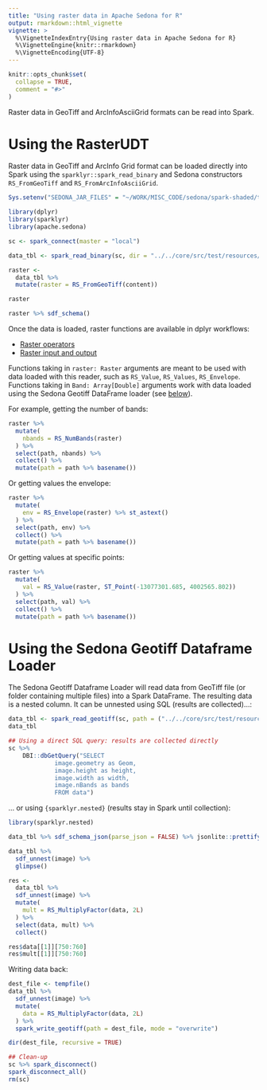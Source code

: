 ```yaml
---
title: "Using raster data in Apache Sedona for R"
output: rmarkdown::html_vignette
vignette: >
  %\VignetteIndexEntry{Using raster data in Apache Sedona for R}
  %\VignetteEngine{knitr::rmarkdown}
  %\VignetteEncoding{UTF-8}
---
```


```r
knitr::opts_chunk$set(
  collapse = TRUE,
  comment = "#>"
)
```


Raster data in GeoTiff and ArcInfoAsciiGrid formats can be read into Spark.

# Using the RasterUDT

Raster data in GeoTiff and ArcInfo Grid format can be loaded directly into Spark using the `sparklyr::spark_read_binary` and Sedona constructors `RS_FromGeoTiff` and `RS_FromArcInfoAsciiGrid`.

```r
Sys.setenv("SEDONA_JAR_FILES" = "~/WORK/MISC_CODE/sedona/spark-shaded/target/sedona-spark-shaded-3.0_2.12-1.4.0-SNAPSHOT.jar:~/WORK/MISC_CODE/sedona/viz/target/sedona-viz-3.0_2.12-1.4.0-SNAPSHOT.jar")
```

```r
library(dplyr)
library(sparklyr)
library(apache.sedona)

sc <- spark_connect(master = "local")

data_tbl <- spark_read_binary(sc, dir = "../../core/src/test/resources/raster/", name = "data") 

raster <- 
  data_tbl %>% 
  mutate(raster = RS_FromGeoTiff(content))

raster 

raster %>% sdf_schema()
```

 Once the data is loaded, raster functions are available in dplyr workflows:
 
 * [Raster operators](https://sedona.apache.org/latest-snapshot/api/sql/Raster-operators/)
 * [Raster input and output](https://sedona.apache.org/latest-snapshot/api/sql/Raster-loader/)
 
Functions taking in `raster: Raster` arguments are meant to be used with data loaded with this reader, such as `RS_Value`, `RS_Values`, `RS_Envelope`. Functions taking in `Band: Array[Double]` arguments work with data loaded using the Sedona Geotiff DataFrame loader (see [below](#Using the Sedona Geotiff Dataframe Loader)).
 

For example, getting the number of bands:
```r
raster %>% 
  mutate(
    nbands = RS_NumBands(raster)
  ) %>% 
  select(path, nbands) %>% 
  collect() %>% 
  mutate(path = path %>% basename())
```

Or getting values the envelope:
```r
raster %>% 
  mutate(
    env = RS_Envelope(raster) %>% st_astext()
  ) %>% 
  select(path, env) %>% 
  collect() %>% 
  mutate(path = path %>% basename())
```

Or getting values at specific points:
```r
raster %>% 
  mutate(
    val = RS_Value(raster, ST_Point(-13077301.685, 4002565.802))
  ) %>% 
  select(path, val) %>% 
  collect() %>% 
  mutate(path = path %>% basename())
```



# Using the Sedona Geotiff Dataframe Loader

The Sedona Geotiff Dataframe Loader will read data from GeoTiff file (or folder containing multiple files) into a Spark DataFrame. The resulting data is a nested column. It can be unnested using SQL (results are collected)...:
```r
data_tbl <- spark_read_geotiff(sc, path = ("../../core/src/test/resources/raster/"), name = "data", options = list(dropInvalid = TRUE))
data_tbl

## Using a direct SQL query: results are collected directly
sc %>% 
    DBI::dbGetQuery("SELECT 
             image.geometry as Geom, 
             image.height as height, 
             image.width as width, 
             image.nBands as bands 
             FROM data")
```

... or using `{sparklyr.nested}` (results stay in Spark until collection):
```r
library(sparklyr.nested)

data_tbl %>% sdf_schema_json(parse_json = FALSE) %>% jsonlite::prettify()

data_tbl %>% 
  sdf_unnest(image) %>% 
  glimpse()
```

```r
res <- 
  data_tbl %>% 
  sdf_unnest(image) %>% 
  mutate(
    mult = RS_MultiplyFactor(data, 2L)
  ) %>% 
  select(data, mult) %>% 
  collect()

res$data[[1]][750:760]
res$mult[[1]][750:760]
```


Writing data back:
```r
dest_file <- tempfile()
data_tbl %>% 
  sdf_unnest(image) %>% 
  mutate(
    data = RS_MultiplyFactor(data, 2L)
  ) %>% 
  spark_write_geotiff(path = dest_file, mode = "overwrite")

dir(dest_file, recursive = TRUE)
```


```r
## Clean-up
sc %>% spark_disconnect()
spark_disconnect_all()
rm(sc)
```